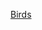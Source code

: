 {{Catnav|頁面分類|自然科学|自然|生命|生物分類樹|真核生物|动物|脊索動物門|脊椎動物亞門|鸟类}}
{{WPSS-cat}}
{{Stub Category|article=[[鳥類|鳥類]]|newstub=Bird-stub|category=鸟类}}
{{Hiddencat}}

[[Category:脊椎動物小作品|Birds]]